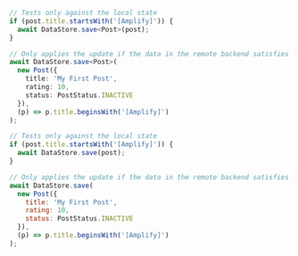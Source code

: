 <BlockSwitcher>
<Block name="TypeScript">

```ts
// Tests only against the local state
if (post.title.startsWith('[Amplify]')) {
  await DataStore.save<Post>(post);
}

// Only applies the update if the data in the remote backend satisfies the criteria
await DataStore.save<Post>(
  new Post({
    title: 'My First Post',
    rating: 10,
    status: PostStatus.INACTIVE
  }),
  (p) => p.title.beginsWith('[Amplify]')
);
```

</Block>
<Block name="JavaScript">

```js
// Tests only against the local state
if (post.title.startsWith('[Amplify]')) {
  await DataStore.save(post);
}

// Only applies the update if the data in the remote backend satisfies the criteria
await DataStore.save(
  new Post({
    title: 'My First Post',
    rating: 10,
    status: PostStatus.INACTIVE
  }),
  (p) => p.title.beginsWith('[Amplify]')
);
```

</Block>
</BlockSwitcher>